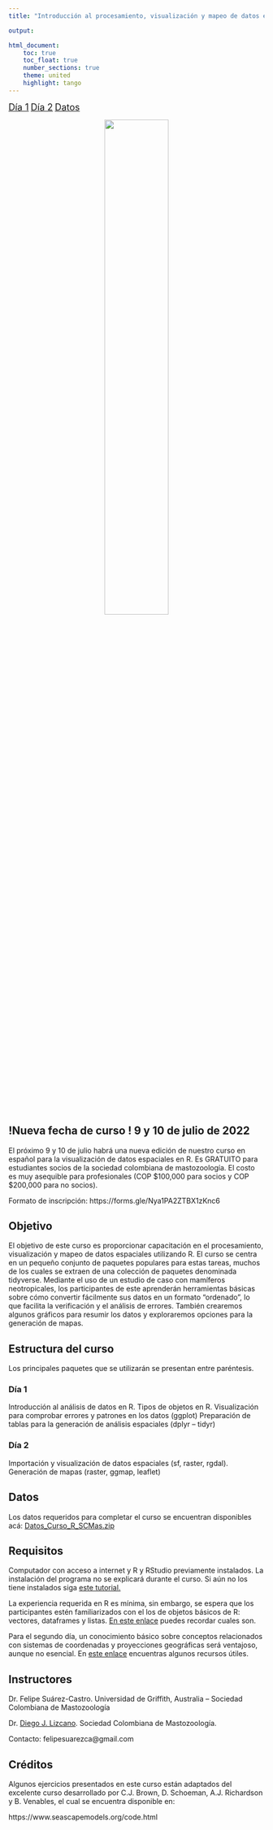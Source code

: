 ---
title: "Introducción al procesamiento, visualización y mapeo de datos espaciales en R"

output:

html_document:
    toc: true
    toc_float: true
    number_sections: true
    theme: united
    highlight: tango
---

<font size="4"><a href="R_curso_SCMas_dia1.html">Día 1</a></font>
<font size="4"><a href="R_curso_SCMas_dia2.html">Día 2</a></font>
<font size="4"><a href="Datos_Curso_R_SCMas.zip">Datos</a></font>

<center>
![](taller_R.png){width=50% height=50%}
</center>

## !Nueva fecha de curso ! 9 y 10 de julio de 2022

El próximo 9 y 10 de julio habrá una nueva edición de nuestro curso en español para la visualización de datos espaciales en R. Es GRATUITO para estudiantes socios de la sociedad colombiana de mastozoología. El costo es muy asequible para profesionales (COP $100,000 para socios y COP $200,000 para no socios). 

Formato de inscripción: https://forms.gle/Nya1PA2ZTBX1zKnc6

## Objetivo

El objetivo de este curso es proporcionar capacitación en el procesamiento, visualización y mapeo de  datos espaciales utilizando R. El curso se centra en un pequeño conjunto de paquetes populares para  estas tareas, muchos de los cuales se extraen de una colección de paquetes denominada tidyverse.  Mediante  el  uso  de  un  estudio  de  caso  con  mamíferos  neotropicales,  los  participantes  de  este  aprenderán  herramientas  básicas  sobre  cómo  convertir  fácilmente  sus  datos  en  un  formato  "ordenado", lo que facilita la verificación y el análisis de errores. También crearemos algunos gráficos  para resumir los datos y exploraremos opciones para la generación de mapas. 

## Estructura del curso 
 
Los principales paquetes que se utilizarán se presentan entre paréntesis. 
 
### Día 1 #####
 
Introducción al análisis de datos en R. Tipos de objetos en R. 
Visualización para comprobar errores y patrones en los datos (ggplot) 
Preparación de tablas para la generación de análisis espaciales (dplyr – tidyr) 
 
### Día 2 #### 
 
Importación y visualización de datos espaciales (sf, raster, rgdal). 
Generación de mapas (raster, ggmap, leaflet) 


## Datos 

Los datos requeridos para completar el curso se encuentran disponibles acá: <a href="Datos_Curso_R_SCMas.zip">Datos_Curso_R_SCMas.zip</a>
 
## Requisitos
 
Computador con acceso a internet y R y RStudio previamente instalados. La instalación del programa no se explicará durante el curso. Si aún no los tiene instalados siga [este tutorial.](https://www.youtube.com/watch?v=bBkhJxutIPw)  
 
La experiencia requerida en R es mínima, sin embargo, se espera que los participantes estén familiarizados con el los de objetos básicos de R: vectores, dataframes y listas. [En este enlace](https://rpubs.com/joser/objetos) puedes recordar cuales son.  
 
Para el segundo día, un conocimiento básico sobre conceptos relacionados con sistemas de coordenadas y proyecciones geográficas será ventajoso, aunque no esencial. En [este enlace](https://docs.qgis.org/2.8/es/docs/gentle_gis_introduction/coordinate_reference_systems.html) encuentras algunos recursos útiles.    


## Instructores  
 
Dr. Felipe Suárez-Castro. Universidad de Griffith, Australia – Sociedad Colombiana de Mastozoología  

Dr. [Diego J. Lizcano](http://dlizcano.github.io/). Sociedad Colombiana de Mastozoología.

Contacto: felipesuarezca@gmail.com  

## Créditos

Algunos ejercicios presentados en este curso están adaptados del excelente curso desarrollado por C.J. Brown, D. Schoeman, A.J. Richardson y B. Venables, el cual se encuentra disponible en:

https://www.seascapemodels.org/code.html
